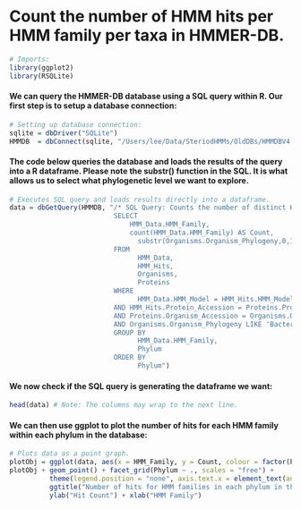 Count the number of HMM hits per HMM family per taxa in HMMER-DB.
=================================================================
```r
# Imports:
library(ggplot2)
library(RSQLite)
```

#### We can query the HMMER-DB database using a SQL query within R. Our first step is to setup a database connection:
```r
# Setting up database connection:
sqlite = dbDriver("SQLite")
HMMDB  = dbConnect(sqlite, "/Users/lee/Data/SteriodHMMs/OldDBs/HMMDBV4.sqlite") # Location of HMMER-DB Sqlite database.
```

#### The code below queries the database and loads the results of the query into a R dataframe. Please note the substr() function in the SQL. It is what allows us to select what phylogenetic level we want to explore.
```r
# Executes SQL query and loads results directly into a dataframe.
data = dbGetQuery(HMMDB, "/* SQL Query: Counts the number of distinct HMM families per organism source. */
                          SELECT
                              HMM_Data.HMM_Family,
                              count(HMM_Data.HMM_Family) AS Count,
	                            substr(Organisms.Organism_Phylogeny,0,18) AS Phylum /* Feather the 18 to change the Phylogeny; Less:HigherTaxa <-> Greater:LowerTaxa */
                          FROM
	                            HMM_Data,
	                            HMM_Hits,
	                            Organisms,
	                            Proteins
                          WHERE
	                            HMM_Data.HMM_Model = HMM_Hits.HMM_Model
                          AND HMM_Hits.Protein_Accession = Proteins.Protein_Accession
                          AND Proteins.Organism_Accession = Organisms.Organism_Accession
                          AND Organisms.Organism_Phylogeny LIKE 'Bacteria%' /* Use this to filter by specific Phylogeny */
                          GROUP BY
	                            HMM_Data.HMM_Family,
	                            Phylum
                          ORDER BY
	                            Phylum")

```

#### We now check if the SQL query is generating the dataframe we want:
```r
head(data) # Note: The columns may wrap to the next line.
```

#### We can then use ggplot to plot the number of hits for each HMM family within each phylum in the database:
```r
# Plots data as a point graph.
plotObj = ggplot(data, aes(x = HMM_Family, y = Count, colour = factor(Phylum), size = 3))
plotObj + geom_point() + facet_grid(Phylum ~ ., scales = "free") +
          theme(legend.position = "none", axis.text.x = element_text(angle = 45, hjust = 1)) + 
          ggtitle("Number of hits for HMM families in each phylum in the database.") + 
          ylab("Hit Count") + xlab("HMM Family")
```